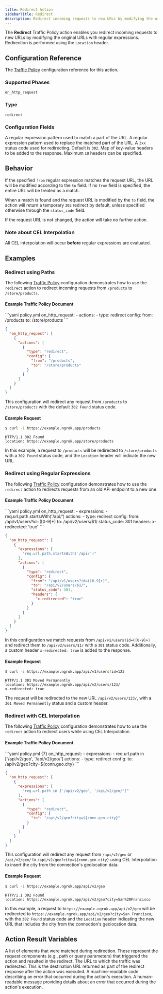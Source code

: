 ```yaml
---
title: Redirect Action
sidebarTitle: Redirect
description: Redirect incoming requests to new URLs by modifying the original URLs with regular expressions.
---
```




The **Redirect** Traffic Policy action enables you redirect incoming requests to
new URLs by modifying the original URLs with regular expressions. Redirection is
performed using the `Location` header.

## Configuration Reference

The [Traffic Policy](/traffic-policy/) configuration
reference for this action.

### Supported Phases

`on_http_request`

### Type

`redirect`

### Configuration Fields

<ConfigField title="from" type="string" required={false} cel={true}>
  A regular expression pattern used to match a part of the URL.
</ConfigField>

<ConfigField title="to" type="string" required={true} cel={true}>
  A regular expression pattern used to replace the matched part of the URL.
</ConfigField>

<ConfigField title="status_code" type="integer" required={false}>
  A <code>3xx</code> status code used for redirecting. Default is <code>302</code>.
</ConfigField>

<ConfigField title="headers" type="object" required={false} cel={true}>
  Map of key-value headers to be added to the response.
  Maximum <code>10</code> headers can be specified.
</ConfigField>

## Behavior

If the specified `from` regular expression matches the request URL, the URL will
be modified according to the `to` field. If no `from` field is specified, the
entire URL will be treated as a match.

When a match is found and the request URL is modified by the `to` field, the
action will return a temporary `302` redirect by default, unless specified
otherwise through the `status_code` field.

If the request URL is not changed, the action will take no further action.

### Note about CEL Interpolation

All CEL interpolation will occur **before** regular expressions
are evaluated.

## Examples

### Redirect using Paths

The following [Traffic Policy](/traffic-policy/)
configuration demonstrates how to use the `redirect` action to redirect incoming
requests from `/products` to `/store/products`.

#### Example Traffic Policy Document

<CodeGroup>
```yaml policy.yml
on_http_request:
  - actions:
      - type: redirect
        config:
          from: /products
          to: /store/products
```

```json policy.json
{
  "on_http_request": [
    {
      "actions": [
        {
          "type": "redirect",
          "config": {
            "from": "/products",
            "to": "/store/products"
          }
        }
      ]
    }
  ]
}
```
</CodeGroup>

This configuration will redirect any request from `/products` to `/store/products`
with the default `302 Found` status code.

#### Example Request

```bash
$ curl -i https://example.ngrok.app/products
```

```http
HTTP/1.1 302 Found
location: https://example.ngrok.app/store/products
```

In this example, a request to `/products` will be redirected to `/store/products`
with a `302 Found` status code, and the `Location` header will indicate the new
URL.


### Redirect using Regular Expressions

The following [Traffic Policy](/traffic-policy/)
configuration demonstrates how to use the `redirect` action to redirects
requests from an old API endpoint to a new one.

#### Example Traffic Policy Document

<CodeGroup>
```yaml policy.yml
on_http_request:
  - expressions:
      - req.url.path.startsWith('/api/')
    actions:
      - type: redirect
        config:
          from: /api/v1/users?id=([0-9]+)
          to: /api/v2/users/$1/
          status_code: 301
          headers:
            x-redirected: 'true'
```

```json policy.json
{
  "on_http_request": [
    {
      "expressions": [
        "req.url.path.startsWith('/api/')"
      ],
      "actions": [
        {
          "type": "redirect",
          "config": {
            "from": "/api/v1/users?id=([0-9]+)",
            "to": "/api/v2/users/$1/",
            "status_code": 301,
            "headers": {
              "x-redirected": "true"
            }
          }
        }
      ]
    }
  ]
}
```
</CodeGroup>

In this configuration we match requests from `/api/v1/users?id=([0-9]+)` and
redirect them to `/api/v2/users/$1/` with a `301` status code. Additionally, a
custom header `x-redirected: true` is added to the response.

#### Example Request

```bash
$ curl -i https://example.ngrok.app/api/v1/users?id=123
```

```http
HTTP/1.1 301 Moved Permanently
location: https://example.ngrok.app/api/v2/users/123/
x-redirected: true
```

The request will be redirected to the new URL `/api/v2/users/123/`, with a
`301 Moved Permanently` status and a custom header.

### Redirect with CEL Interpolation

The following [Traffic Policy](/traffic-policy/)
configuration demonstrates how to use the `redirect` action to redirect users
while using CEL Interpolation.

#### Example Traffic Policy Document

<CodeGroup>
```yaml policy.yml {7}
on_http_request:
  - expressions:
      - req.url.path in ['/api/v2/geo', '/api/v2/geo/']
    actions:
      - type: redirect
        config:
          to: /api/v2/geo?city=${conn.geo.city}
```

```json policy.json {11}
{
  "on_http_request": [
    {
      "expressions": [
        "req.url.path in ['/api/v2/geo', '/api/v2/geo/']"
      ],
      "actions": [
        {
          "type": "redirect",
          "config": {
            "to": "/api/v2/geo?city=${conn.geo.city}"
          }
        }
      ]
    }
  ]
}
```
</CodeGroup>

This configuration will redirect any request from `/api/v2/geo` or `/api/v2/geo/`
to `/api/v2/geo?city=${conn.geo.city}` using CEL Interpolation to insert the
city from the connection's geolocation data.

#### Example Request

```bash
$ curl -i https://example.ngrok.app/api/v2/geo
```

```http
HTTP/1.1 302 Found
location: https://example.ngrok.app/api/v2/geo?city=San%20Francisco
```

In this example, a request to `https://example.ngrok.app/api/v2/geo` will be
redirected to `https://example.ngrok.app/api/v2/geo?city=San Francisco`, with
the `302 Found` status code and the `Location` header indicating the new URL
that includes the city from the connection's geolocation data.


## Action Result Variables

<ActionVariablesDescription />

<ConfigField title="actions.ngrok.redirect.matches" type="array of strings">
  A list of elements that were matched during redirection. These represent the request components (e.g., path or query parameters) that triggered the action and resulted in the redirect.
</ConfigField>

<ConfigField title="actions.ngrok.redirect.url" type="string">
  The URL to which the traffic was redirected. This is the destination URL returned as part of the redirect response after the action was executed.
</ConfigField>

<ConfigField title="actions.ngrok.redirect.error.code" type="string">
  A machine-readable code describing an error that occurred during the action's execution.
</ConfigField>

<ConfigField title="actions.ngrok.redirect.error.message" type="string">
  A human-readable message providing details about an error that occurred during the action's execution.
</ConfigField>
